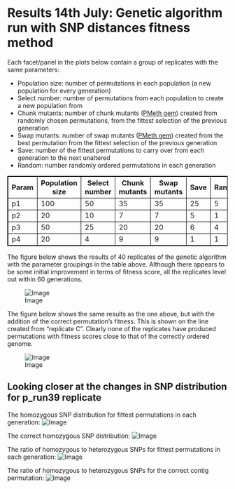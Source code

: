Results 14th July: Genetic algorithm run with SNP distances fitness method
========================================================

Each facet/panel in the plots below contain a group of replicates with the same parameters:

- Population size: number of permutations in each population (a new population for every generation)
- Select number: number of permutations from each population to create a new population from
- Chunk mutants: number of chunk mutants ([PMeth gem](https://github.com/edwardchalstrey1/pmeth)) created from randomly chosen permutations, from the fittest selection of the previous generation
- Swap mutants: number of swap mutants ([PMeth gem](https://github.com/edwardchalstrey1/pmeth)) created from the best permutation from the fittest selection of the previous generation
- Save: number of the fittest permutations to carry over from each generation to the next unaltered
- Random: number randomly ordered permutations in each generation

<style>
table,th,td
{
border:1px solid black;
}
</style>

<table>

  <tr><th>Param</th><th>Population size</th><th>Select number</th><th>Chunk mutants</th><th>Swap mutants</th><th>Save</th><th>Random</th></tr>
  
  <tr> <td>p1</td> <td>100</td> <td>50</td> <td>35</td> <td>35</td> <td>25</td> <td>5</td> </tr>
  <tr> <td>p2</td> <td>20</td> <td>10</td> <td>7</td> <td>7</td> <td>5</td> <td>1</td> </tr>
  <tr> <td>p3</td> <td>50</td> <td>25</td> <td>20</td> <td>20</td> <td>6</td> <td>4</td> </tr>
  <tr> <td>p4</td> <td>20</td> <td>4</td> <td>9</td> <td>9</td> <td>1</td> <td>1</td> </tr>

</table>

The figure below shows the results of 40 replicates of the genetic algorithm with the parameter groupings in the table above. Although there appears to be some initial improvement in terms of fitness score, all the replicates level out within 60 generations.

![Image](https://github.com/edwardchalstrey1/fragmented_genome_with_snps/blob/max_density/arabidopsis_datasets/10K_dataset4a/umbrella_plot_fits_total_snp_distances.png?raw=true)

The figure below shows the same results as the one above, but with the addition of the correct permutation's fitness. This is shown on the line created from "replicate C". Clearly none of the replicates have produced permutations with fitness scores close to that of the correctly ordered genome.

![Image](https://github.com/edwardchalstrey1/fragmented_genome_with_snps/blob/max_density/arabidopsis_datasets/10K_dataset4a/umbrella_plot_fits_total_snp_distance_with_correct.png?raw=true)

Looking closer at the changes in SNP distribution for p_run39 replicate
------

The homozygous SNP distribution for fittest permutations in each generation:
![Image](https://github.com/edwardchalstrey1/fragmented_genome_with_snps/blob/max_density/arabidopsis_datasets/10K_dataset4a/p_run39/images_hm.gif?raw=true)

The correct homozygous SNP distribution:
![Image](https://github.com/edwardchalstrey1/fragmented_genome_with_snps/blob/max_density/arabidopsis_datasets/10K_dataset4a/p_run39/Gencorrect_lists/best_permutation_distribution_hm_1.0Kdiv.png?raw=true)

The ratio of homozygous to heterozygous SNPs for fittest permutations in each generation:
![Image](https://github.com/edwardchalstrey1/fragmented_genome_with_snps/blob/max_density/arabidopsis_datasets/10K_dataset4a/p_run39/images_hyp.gif?raw=true)

The ratio of homozygous to heterozygous SNPs for the correct contig permutation:
![Image](https://github.com/edwardchalstrey1/fragmented_genome_with_snps/blob/max_density/arabidopsis_datasets/10K_dataset4a/p_run39/Gencorrect_lists/best_permutation_distribution_hyp_1.0Kdiv.png?raw=true)